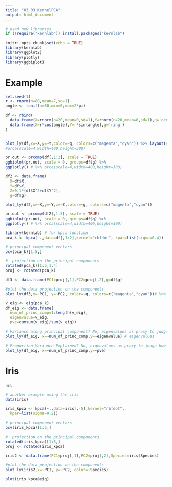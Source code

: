 ```yaml
---
title: "03_03_KernelPCA"
output: html_document
---
```


```r
# used new libraries
if (!require("kernlab")) install.packages("kernlab")
```

```r
knitr::opts_chunk$set(echo = TRUE)
library(kernlab)
library(ggplot2)
library(plotly)
library(ggbiplot)
```


# Example


```r
set.seed(1)
r <- rnorm(n=80,mean=7,sd=1)
angle <- runif(n=80,min=0,max=2*pi)

df <- rbind(
  data.frame(X=rnorm(n=20,mean=0,sd=1),Y=rnorm(n=20,mean=0,sd=1),g='center'),
  data.frame(X=r*cos(angle),Y=r*sin(angle),g='ring')
)


plot_ly(df,x=~X,y=~Y,color=~g, colors=c("magenta","cyan")) %>% layout(yaxis=list(scaleanchor="x", scaleratio=1))
#orca(scale=4,width=400,height=300)
```

```r
pr.out <- prcomp(df[,1:2], scale = TRUE)
ggbiplot(pr.out, scale = 0, groups=df$g) %>%
ggplotly() # %>% orca(scale=4,width=400,height=300)
```


```r
df2 <- data.frame(
  X=df$X,
  Y=df$Y,
  Z=0.1*(df$X^2+df$Y^2),
  g=df$g)

plot_ly(df2,x=~X,y=~Y,z=~Z,color=~g, colors=c("magenta","cyan"))
```


```r
pr.out <- prcomp(df2[,1:3], scale = TRUE)
ggbiplot(pr.out, scale = 0, groups=df$g) %>%
ggplotly() # %>% orca(scale=4,width=400,height=300)
```


```r
library(kernlab) # for kpca function
pca_k <- kpca(~.,data=df[,1:2],kernel="rbfdot", kpar=list(sigma=0.4))

# principal component vectors
pcv(pca_k)[1:5,]

#  projection on the principal components
rotated(pca_k)[1:5,1:4]
proj <- rotated(pca_k)

df3 <- data.frame(PC1=proj[,1],PC2=proj[,2],g=df$g)

#plot the data projection on the components
plot_ly(df3,x=~PC1, y=~PC2, color=~g, colors=c("magenta","cyan"))# %>% orca(scale=4,width=400,height=300)
```

```r
v_eig <- eig(pca_k)
df_eig <- data.frame(
  num_of_princ_comp=1:length(v_eig),
  eigenvalue=v_eig,
  pve=cumsum(v_eig)/sum(v_eig))

# Variance along principal component? No, eigenvalues as proxy to judge how may PC you need
plot_ly(df_eig, x=~num_of_princ_comp,y=~eigenvalue) # eigenvalues

# Proportion Variance Explained? No, eigenvalues as proxy to judge how may PC you need
plot_ly(df_eig, x=~num_of_princ_comp,y=~pve)

```


# Iris
iris

```r
# another example using the iris
data(iris)

iris_kpca <- kpca(~.,data=iris[,-5],kernel="rbfdot",
  kpar=list(sigma=0.2))

# principal component vectors
pcv(iris_kpca)[1:5,]

#  projection on the principal components
rotated(iris_kpca)[1:5,]
proj <- rotated(iris_kpca)

iris2 <- data.frame(PC1=proj[,1],PC2=proj[,2],Species=iris$Species)

#plot the data projection on the components
plot_ly(iris2,x=~PC1, y=~PC2, color=~Species)

```


```r
plot(iris_kpca@eig)
```
